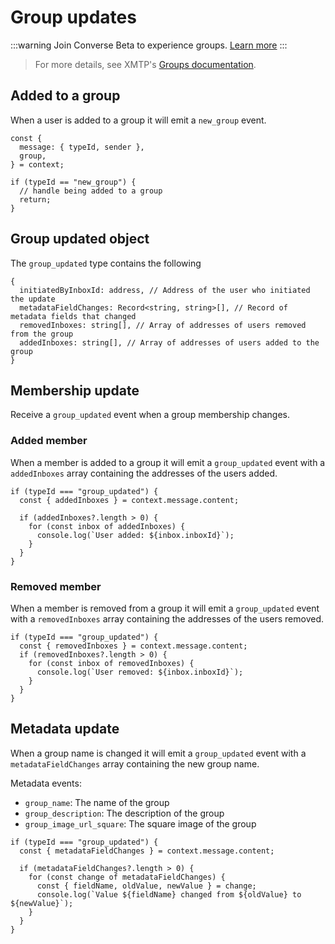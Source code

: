 # Group updates

:::warning
Join Converse Beta to experience groups. [Learn more](https://paragraph.xyz/@ephemera/converse)
:::

> For more details, see XMTP's [Groups documentation](https://docs.xmtp.org/groups/build-group-chat).

## Added to a group

When a user is added to a group it will emit a `new_group` event.

```tsx
const {
  message: { typeId, sender },
  group,
} = context;

if (typeId == "new_group") {
  // handle being added to a group
  return;
}
```

## Group updated object

The `group_updated` type contains the following

```tsx
{
  initiatedByInboxId: address, // Address of the user who initiated the update
  metadataFieldChanges: Record<string, string>[], // Record of metadata fields that changed
  removedInboxes: string[], // Array of addresses of users removed from the group
  addedInboxes: string[], // Array of addresses of users added to the group
}
```

## Membership update

Receive a `group_updated` event when a group membership changes.

### Added member

When a member is added to a group it will emit a `group_updated` event with a `addedInboxes` array containing the addresses of the users added.

```tsx
if (typeId === "group_updated") {
  const { addedInboxes } = context.message.content;

  if (addedInboxes?.length > 0) {
    for (const inbox of addedInboxes) {
      console.log(`User added: ${inbox.inboxId}`);
    }
  }
}
```

### Removed member

When a member is removed from a group it will emit a `group_updated` event with a `removedInboxes` array containing the addresses of the users removed.

```tsx
if (typeId === "group_updated") {
  const { removedInboxes } = context.message.content;
  if (removedInboxes?.length > 0) {
    for (const inbox of removedInboxes) {
      console.log(`User removed: ${inbox.inboxId}`);
    }
  }
}
```

## Metadata update

When a group name is changed it will emit a `group_updated` event with a `metadataFieldChanges` array containing the new group name.

Metadata events:

- `group_name`: The name of the group
- `group_description`: The description of the group
- `group_image_url_square`: The square image of the group

```tsx
if (typeId === "group_updated") {
  const { metadataFieldChanges } = context.message.content;

  if (metadataFieldChanges?.length > 0) {
    for (const change of metadataFieldChanges) {
      const { fieldName, oldValue, newValue } = change;
      console.log(`Value ${fieldName} changed from ${oldValue} to ${newValue}`);
    }
  }
}
```
